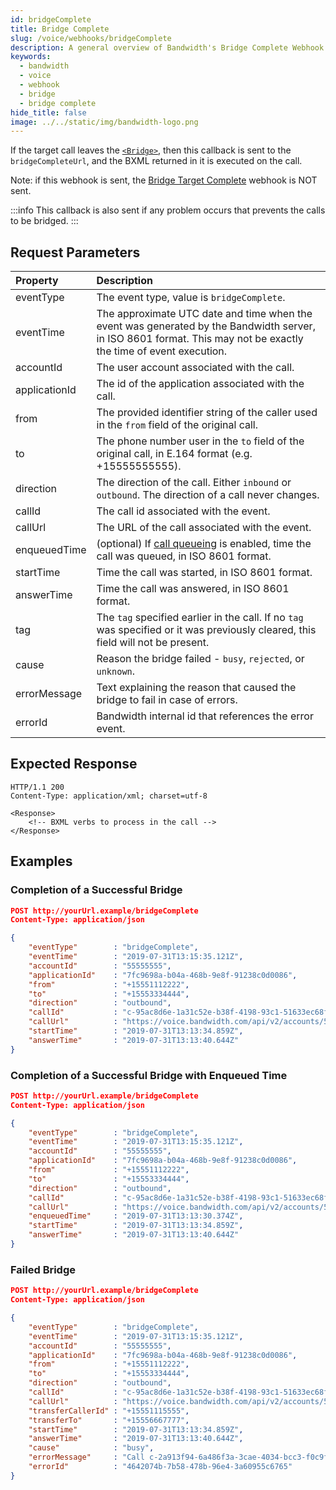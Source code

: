 ```yaml
---
id: bridgeComplete
title: Bridge Complete
slug: /voice/webhooks/bridgeComplete
description: A general overview of Bandwidth's Bridge Complete Webhook
keywords:
  - bandwidth
  - voice
  - webhook
  - bridge
  - bridge complete
hide_title: false
image: ../../static/img/bandwidth-logo.png
---
```



If the target call leaves the [`<Bridge>`](/docs/voice/bxml/bridge), then this callback is sent to the `bridgeCompleteUrl`, and the BXML returned in it is executed on the call.

Note: if this webhook is sent, the [Bridge Target Complete](/docs/voice/webhooks/bridgeTargetComplete) webhook is NOT sent.

:::info
This callback is also sent if any problem occurs that prevents the calls to be bridged.
:::

## Request Parameters

| Property         | Description |
|:-----------------|:------------|
| eventType        | The event type, value is `bridgeComplete`. |
| eventTime        | The approximate UTC date and time when the event was generated by the Bandwidth server, in ISO 8601 format. This may not be exactly the time of event execution. |
| accountId        | The user account associated with the call. |
| applicationId    | The id of the application associated with the call. |
| from             | The provided identifier string of the caller used in the `from` field of the original call. |
| to               | The phone number user in the `to` field of the original call, in E.164 format (e.g. +15555555555). |
| direction        | The direction of the call. Either `inbound` or `outbound`. The direction of a call never changes. |
| callId           | The call id associated with the event. |
| callUrl          | The URL of the call associated with the event. |
| enqueuedTime     | (optional) If [call queueing](/apis/voice#operation/createCall) is enabled, time the call was queued, in ISO 8601 format. |
| startTime        | Time the call was started, in ISO 8601 format. |
| answerTime 	   | Time the call was answered, in ISO 8601 format. |
| tag              | The `tag` specified earlier in the call. If no `tag` was specified or it was previously cleared, this field will not be present. |
| cause            | Reason the bridge failed - `busy`, `rejected`, or `unknown`. |
| errorMessage     | Text explaining the reason that caused the bridge to fail in case of errors. |
| errorId          | Bandwidth internal id that references the error event. |

## Expected Response

```http
HTTP/1.1 200
Content-Type: application/xml; charset=utf-8

<Response>
    <!-- BXML verbs to process in the call -->
</Response>
```

## Examples

### Completion of a Successful Bridge

```json
POST http://yourUrl.example/bridgeComplete
Content-Type: application/json

{
	"eventType"        : "bridgeComplete",
	"eventTime"        : "2019-07-31T13:15:35.121Z",
	"accountId"        : "55555555",
	"applicationId"    : "7fc9698a-b04a-468b-9e8f-91238c0d0086",
	"from"             : "+15551112222",
	"to"               : "+15553334444",
	"direction"        : "outbound",
	"callId"           : "c-95ac8d6e-1a31c52e-b38f-4198-93c1-51633ec68f8d",
	"callUrl"          : "https://voice.bandwidth.com/api/v2/accounts/55555555/calls/c-95ac8d6e-1a31c52e-b38f-4198-93c1-51633ec68f8d",
	"startTime"        : "2019-07-31T13:13:34.859Z",
	"answerTime"       : "2019-07-31T13:13:40.644Z"
}
```

### Completion of a Successful Bridge with Enqueued Time

```json
POST http://yourUrl.example/bridgeComplete
Content-Type: application/json

{
	"eventType"        : "bridgeComplete",
	"eventTime"        : "2019-07-31T13:15:35.121Z",
	"accountId"        : "55555555",
	"applicationId"    : "7fc9698a-b04a-468b-9e8f-91238c0d0086",
	"from"             : "+15551112222",
	"to"               : "+15553334444",
	"direction"        : "outbound",
	"callId"           : "c-95ac8d6e-1a31c52e-b38f-4198-93c1-51633ec68f8d",
	"callUrl"          : "https://voice.bandwidth.com/api/v2/accounts/55555555/calls/c-95ac8d6e-1a31c52e-b38f-4198-93c1-51633ec68f8d",
	"enqueuedTime"     : "2019-07-31T13:13:30.374Z",
	"startTime"        : "2019-07-31T13:13:34.859Z",
	"answerTime"       : "2019-07-31T13:13:40.644Z"
}
```

### Failed Bridge

```json
POST http://yourUrl.example/bridgeComplete
Content-Type: application/json

{
	"eventType"        : "bridgeComplete",
	"eventTime"        : "2019-07-31T13:15:35.121Z",
	"accountId"        : "55555555",
	"applicationId"    : "7fc9698a-b04a-468b-9e8f-91238c0d0086",
	"from"             : "+15551112222",
	"to"               : "+15553334444",
	"direction"        : "outbound",
	"callId"           : "c-95ac8d6e-1a31c52e-b38f-4198-93c1-51633ec68f8d",
	"callUrl"          : "https://voice.bandwidth.com/api/v2/accounts/55555555/calls/c-95ac8d6e-1a31c52e-b38f-4198-93c1-51633ec68f8d",
	"transferCallerId" : "+15551115555",
	"transferTo"       : "+15556667777",
	"startTime"        : "2019-07-31T13:13:34.859Z",
	"answerTime"       : "2019-07-31T13:13:40.644Z",
	"cause"            : "busy",
	"errorMessage"     : "Call c-2a913f94-6a486f3a-3cae-4034-bcc3-f0c9fa77ca2f is already bridged with another call",
	"errorId"          : "4642074b-7b58-478b-96e4-3a60955c6765"
}
```
